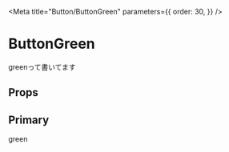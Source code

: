 

<Meta
  title="Button/ButtonGreen"
  parameters={{
    order: 30,
  }}
/>

# ButtonGreen

greenって書いてます

## Props

<Props of={ButtonGreen} />

## Primary

<Preview withSource="open">
  <Story name="Show">
    <ButtonGreen>green</ButtonGreen>
  </Story>
</Preview>
